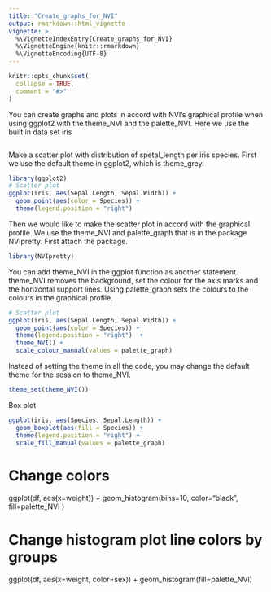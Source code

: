 ```yaml
---
title: "Create_graphs_for_NVI"
output: rmarkdown::html_vignette
vignette: >
  %\VignetteIndexEntry{Create_graphs_for_NVI}
  %\VignetteEngine{knitr::rmarkdown}
  %\VignetteEncoding{UTF-8}
---
```


```r
knitr::opts_chunk$set(
  collapse = TRUE,
  comment = "#>"
)
```

You can create graphs and plots in accord with NVI's graphical profile when using ggplot2 with the theme_NVI and the palette_NVI. Here we use the built in data set iris

```r
```

Make a scatter plot with distribution of spetal_length per iris species. First we use the default theme in ggplot2, which is theme_grey.
```r
library(ggplot2)
# Scatter plot
ggplot(iris, aes(Sepal.Length, Sepal.Width)) +
  geom_point(aes(color = Species)) +
  theme(legend.position = "right") 
```

Then we would like to make the scatter plot in accord with the graphical profile. We use the theme_NVI and palette_graph that is in the package NVIpretty. First attach the package.

```r
library(NVIpretty)
```

You can add theme_NVI in the ggplot function as another statement. theme_NVI removes the background, set the colour for the axis marks and the horizontal support lines. Using palette_graph sets the colours to the colours in the graphical profile.
```r
# Scatter plot
ggplot(iris, aes(Sepal.Length, Sepal.Width)) +
  geom_point(aes(color = Species)) +
  theme(legend.position = "right")  +
  theme_NVI() +
  scale_colour_manual(values = palette_graph)
```

Instead of setting the theme in all the code, you may change the default theme for the session to theme_NVI.  
```r
theme_set(theme_NVI())
```

Box plot
```r
ggplot(iris, aes(Species, Sepal.Length)) +
  geom_boxplot(aes(fill = Species)) +
  theme(legend.position = "right") + 
  scale_fill_manual(values = palette_graph)
```

# Change colors
ggplot(df, aes(x=weight)) + 
  geom_histogram(bins=10, color="black", fill=palette_NVI )

# Change histogram plot line colors by groups
ggplot(df, aes(x=weight, color=sex)) +
  geom_histogram(fill=palette_NVI)

